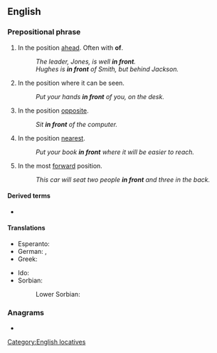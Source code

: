 ==English==

===Prepositional phrase===
{{head|en|prepositional phrase}}

# In the position [[ahead]]. Often with '''of'''.
#: ''The leader, Jones, is well '''in front'''.''
#: ''Hughes is '''in front''' of Smith, but behind Jackson.''
# In the position where it can be seen.
#: ''Put your hands '''in front''' of you, on the desk.''
# In the position [[opposite]].
#: ''Sit '''in front''' of the computer.''
# In the position [[nearest]].
#: ''Put your book '''in front''' where it will be easier to reach.''
# In the most [[forward]] position.
#: ''This car will seat two people '''in front''' and three in the back.''

====Derived terms====
* {{l|en|in front of}}

====Translations====
{{trans-top|in the position ahead}}
* Esperanto: {{t|eo|antaŭe}}
* German: {{t+|de|vorn}}, {{t+|de|vorne}}
* Greek: {{t+|el|μπροστά}}
{{trans-mid}}
* Ido: {{t+|io|avane}}
* Sorbian:
*: Lower Sorbian: {{t|dsb|prězy}}
{{trans-bottom}}

===Anagrams===
* {{anagrams|en|a=finnort|frontin'}}

[[Category:English locatives]]